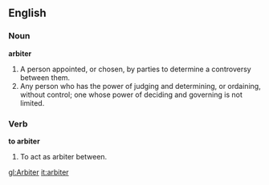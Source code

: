 ==English==

===Noun===

'''arbiter'''

#A person appointed, or chosen, by parties to determine a controversy between them.
#Any person who has the power of judging and determining, or ordaining, without control; one whose power of deciding and governing is not limited.

===Verb===

'''to arbiter'''

#To act as arbiter between.

[[gl:Arbiter]]
[[it:arbiter]]